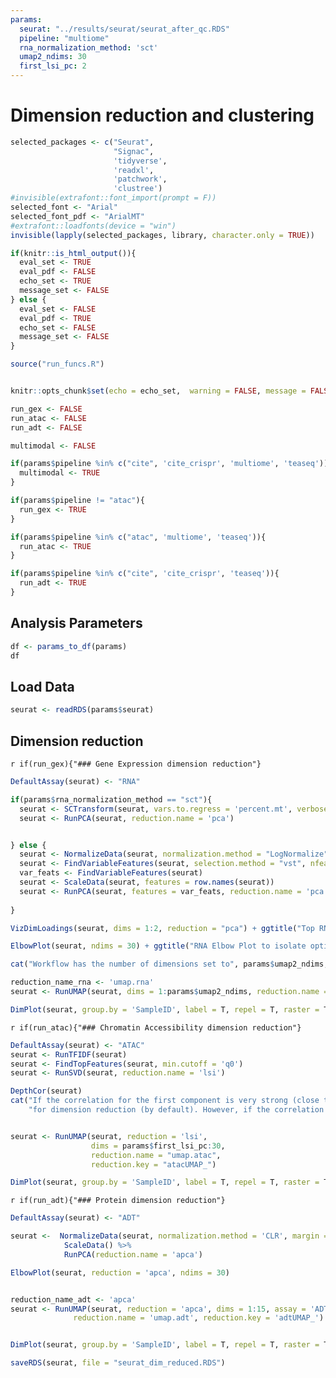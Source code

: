 ```yaml
---
params:
  seurat: "../results/seurat/seurat_after_qc.RDS"
  pipeline: "multiome"
  rna_normalization_method: 'sct'
  umap2_ndims: 30
  first_lsi_pc: 2
---
```


# Dimension reduction and clustering
```r

selected_packages <- c("Seurat",
                       "Signac",
                       'tidyverse',
                       'readxl',
                       'patchwork',
                       'clustree')
#invisible(extrafont::font_import(prompt = F))
selected_font <- "Arial"
selected_font_pdf <- "ArialMT"
#extrafont::loadfonts(device = "win")
invisible(lapply(selected_packages, library, character.only = TRUE))

if(knitr::is_html_output()){
  eval_set <- TRUE
  eval_pdf <- FALSE
  echo_set <- TRUE
  message_set <- FALSE
} else {
  eval_set <- FALSE
  eval_pdf <- TRUE
  echo_set <- FALSE
  message_set <- FALSE
}

source("run_funcs.R")


knitr::opts_chunk$set(echo = echo_set,  warning = FALSE, message = FALSE, fig.align = "center", eval = params$eval, fig.width = 10, cache.lazy = F)

```

```r

run_gex <- FALSE
run_atac <- FALSE
run_adt <- FALSE

multimodal <- FALSE

if(params$pipeline %in% c("cite", 'cite_crispr', 'multiome', 'teaseq')){
  multimodal <- TRUE
}

if(params$pipeline != "atac"){
  run_gex <- TRUE
}

if(params$pipeline %in% c("atac", 'multiome', 'teaseq')){
  run_atac <- TRUE
}

if(params$pipeline %in% c("cite", 'cite_crispr', 'teaseq')){
  run_adt <- TRUE
}

```

## Analysis Parameters
```r

df <- params_to_df(params)
df
```

## Load Data
```r
seurat <- readRDS(params$seurat)

```

## Dimension reduction

`r if(run_gex){"### Gene Expression dimension reduction"}`
```r


DefaultAssay(seurat) <- "RNA"

if(params$rna_normalization_method == "sct"){
  seurat <- SCTransform(seurat, vars.to.regress = 'percent.mt', verbose = FALSE) 
  seurat <- RunPCA(seurat, reduction.name = 'pca') 


} else {
  seurat <- NormalizeData(seurat, normalization.method = "LogNormalize", scale.factor = 10000)
  seurat <- FindVariableFeatures(seurat, selection.method = "vst", nfeatures = 2000)
  var_feats <- FindVariableFeatures(seurat)
  seurat <- ScaleData(seurat, features = row.names(seurat))
  seurat <- RunPCA(seurat, features = var_feats, reduction.name = 'pca')
  
}

VizDimLoadings(seurat, dims = 1:2, reduction = "pca") + ggtitle("Top RNA Variable Features from PC1 and PC2")

ElbowPlot(seurat, ndims = 30) + ggtitle("RNA Elbow Plot to isolate optimal number of dimensions")

cat("Workflow has the number of dimensions set to", params$umap2_ndims, ". Make sure this value is supported by the Eblow Plot or adjust in the config file accordingly.")

reduction_name_rna <- 'umap.rna'
seurat <- RunUMAP(seurat, dims = 1:params$umap2_ndims, reduction.name = reduction_name_rna, reduction.key = "rnaUMAP_")

DimPlot(seurat, group.by = 'SampleID', label = T, repel = T, raster = T) + NoLegend()
```



`r if(run_atac){"### Chromatin Accessibility dimension reduction"}`
```r

DefaultAssay(seurat) <- "ATAC"
seurat <- RunTFIDF(seurat)
seurat <- FindTopFeatures(seurat, min.cutoff = 'q0')
seurat <- RunSVD(seurat, reduction.name = 'lsi')

DepthCor(seurat)
cat("If the correlation for the first component is very strong (close to -1 or 1 ), this means that it captures sequencing depth and should be skipped", 
    "for dimension reduction (by default). However, if the correlation is not that strong, change the workflow parameter 'first_lsi_pc' to 1 in the config file. ")


seurat <- RunUMAP(seurat, reduction = 'lsi', 
                  dims = params$first_lsi_pc:30, 
                  reduction.name = "umap.atac", 
                  reduction.key = "atacUMAP_")

DimPlot(seurat, group.by = 'SampleID', label = T, repel = T, raster = T) + NoLegend()

```


`r if(run_adt){"### Protein dimension reduction"}`
```r

DefaultAssay(seurat) <- "ADT"

seurat <-  NormalizeData(seurat, normalization.method = 'CLR', margin = 2) %>%
            ScaleData() %>% 
            RunPCA(reduction.name = 'apca')

ElbowPlot(seurat, reduction = 'apca', ndims = 30)


reduction_name_adt <- 'apca'
seurat <- RunUMAP(seurat, reduction = 'apca', dims = 1:15, assay = 'ADT', 
              reduction.name = 'umap.adt', reduction.key = 'adtUMAP_')


DimPlot(seurat, group.by = 'SampleID', label = T, repel = T, raster = T) + NoLegend()
```


```r
saveRDS(seurat, file = "seurat_dim_reduced.RDS")

```
